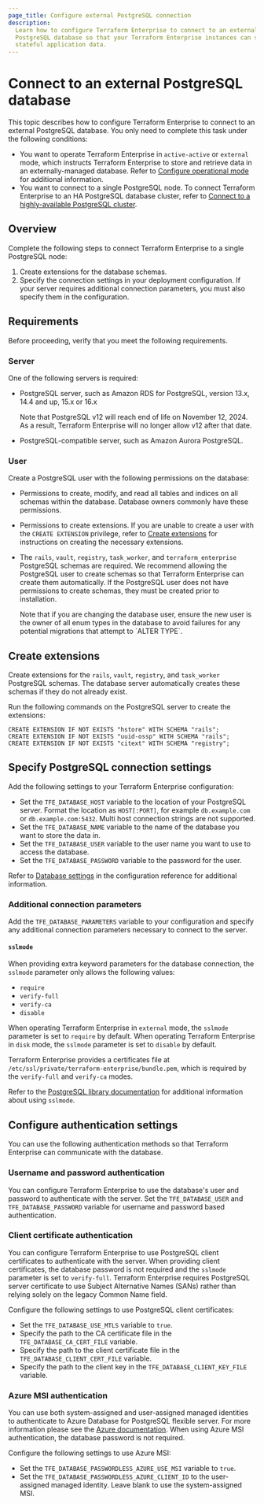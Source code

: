 ```yaml
---
page_title: Configure external PostgreSQL connection
description:
  Learn how to configure Terraform Enterprise to connect to an external
  PostgreSQL database so that your Terraform Enterprise instances can store
  stateful application data.
---
```


# Connect to an external PostgreSQL database

This topic describes how to configure Terraform Enterprise to connect to an
external PostgreSQL database. You only need to complete this task under the following conditions:

- You want to operate Terraform Enterprise in `active-active` or `external` mode, which instructs
Terraform Enterprise to store and retrieve data in an externally-managed database. Refer to
[Configure operational mode](/terraform/enterprise/deploy/configuration/storage/configure-mode)
for additional information.
- You want to connect to a single PostgreSQL node. To connect Terraform Enterprise to an HA PostgreSQL database cluster, refer to [Connect to a highly-available PostgreSQL cluster](/terraform/enterprise/deploy/configuration/storage/connect-database/postgres-cluster). 

## Overview

Complete the following steps to connect Terraform Enterprise to a single PostgreSQL node: 

1. Create extensions for the database schemas.
1. Specify the connection settings in your deployment configuration. If your
   server requires additional connection parameters, you must also specify them
   in the configuration.

## Requirements

Before proceeding, verify that you meet the following requirements.

### Server

One of the following servers is required:

- PostgreSQL server, such as Amazon RDS for PostgreSQL, version 13.x, 14.4
  and up, 15.x or 16.x

  <Note>
  Note that PostgreSQL v12 will reach end of life on November 12, 2024. As a
  result, Terraform Enterprise will no longer allow v12 after that date.
  </Note>

- PostgreSQL-compatible server, such as Amazon Aurora PostgreSQL.

### User

Create a PostgreSQL user with the following permissions on the database:

- Permissions to create, modify, and read all tables and indices on all schemas
  within the database. Database owners commonly have these permissions.
- Permissions to create extensions. If you are unable to create a user with the
  `CREATE EXTENSION` privilege, refer to [Create extensions](#create-extensions)
  for instructions on creating the necessary extensions.
- The `rails`, `vault`, `registry`, `task_worker`, and `terraform_enterprise` PostgreSQL schemas are required. We recommend allowing the PostgreSQL user to create schemas so that Terraform Enterprise can create them automatically. If the PostgreSQL user does not have permissions to create schemas, they must be created prior to installation.

  <Note>
  Note that if you are changing the database user, ensure the new user is the owner of all
  enum types in the database to avoid failures for any potential migrations that
  attempt to `ALTER TYPE`.
  </Note>

## Create extensions

Create extensions for the `rails`, `vault`, `registry`, and `task_worker`
PostgreSQL schemas. The database server automatically creates these schemas if
they do not already exist.

Run the following commands on the PostgreSQL server to create the extensions:

```shell-session
CREATE EXTENSION IF NOT EXISTS "hstore" WITH SCHEMA "rails";
CREATE EXTENSION IF NOT EXISTS "uuid-ossp" WITH SCHEMA "rails";
CREATE EXTENSION IF NOT EXISTS "citext" WITH SCHEMA "registry";
```

## Specify PostgreSQL connection settings

Add the following settings to your Terraform Enterprise configuration:

- Set the `TFE_DATABASE_HOST` variable to the location of your PostgreSQL
  server. Format the location as `HOST[:PORT]`, for example `db.example.com` or
  `db.example.com:5432`. Multi host connection strings are not supported.
- Set the `TFE_DATABASE_NAME` variable to the name of the database you want to
  store the data in.
- Set the `TFE_DATABASE_USER` variable to the user name you want to use to
  access the database.
- Set the `TFE_DATABASE_PASSWORD` variable to the password for the user.

Refer to
[Database settings](/terraform/enterprise/deploy/reference/configuration#database-settings)
in the configuration reference for additional information.

### Additional connection parameters

Add the `TFE_DATABASE_PARAMETERS` variable to your configuration and specify any
additional connection parameters necessary to connect to the server.

#### `sslmode`

When providing extra keyword parameters for the database connection, the
`sslmode` parameter only allows the following values:

- `require`
- `verify-full`
- `verify-ca`
- `disable`

When operating Terraform Enterprise in `external` mode, the `sslmode` parameter
is set to `require` by default. When operating Terraform Enterprise in `disk`
mode, the `sslmode` parameter is set to `disable` by default.

Terraform Enterprise provides a certificates file at
`/etc/ssl/private/terraform-enterprise/bundle.pem`, which is required by the
`verify-full` and `verify-ca` modes.

Refer to the
[PostgreSQL library documentation](https://www.postgresql.org/docs/12/libpq-ssl.html)
for additional information about using `sslmode`.

## Configure authentication settings

You can use the following authentication methods so that Terraform Enterprise can communicate with the database. 

### Username and password authentication

You can configure Terraform Enterprise to use the database's user and password to authenticate with the server.
Set the `TFE_DATABASE_USER` and `TFE_DATABASE_PASSWORD` variable for username and password based authentication.

### Client certificate authentication

You can configure Terraform Enterprise to use PostgreSQL client certificates to authenticate with the server. When providing client certificates, the database password is not required and the `sslmode` parameter is set to `verify-full`. 
Terraform Enterprise requires PostgreSQL server certificate to use Subject Alternative Names (SANs) rather than relying solely on the legacy Common Name field.

Configure the following settings to use PostgreSQL client certificates: 

- Set the `TFE_DATABASE_USE_MTLS` variable to `true`.
- Specify the path to the CA certificate file in the `TFE_DATABASE_CA_CERT_FILE` variable.
- Specify the path to the client certificate file in the `TFE_DATABASE_CLIENT_CERT_FILE` variable.
- Specify the path to the client key in the `TFE_DATABASE_CLIENT_KEY_FILE` variable.

### Azure MSI authentication

You can use both system-assigned and user-assigned managed identities to authenticate to Azure Database for PostgreSQL flexible server.
For more information please see the [Azure documentation](https://learn.microsoft.com/en-us/azure/postgresql/flexible-server/how-to-connect-with-managed-identity).
When using Azure MSI authentication, the database password is not required.

Configure the following settings to use Azure MSI:

- Set the `TFE_DATABASE_PASSWORDLESS_AZURE_USE_MSI` variable to `true`.
- Set the `TFE_DATABASE_PASSWORDLESS_AZURE_CLIENT_ID` to the user-assigned managed identity. Leave blank to use the system-assigned MSI.
